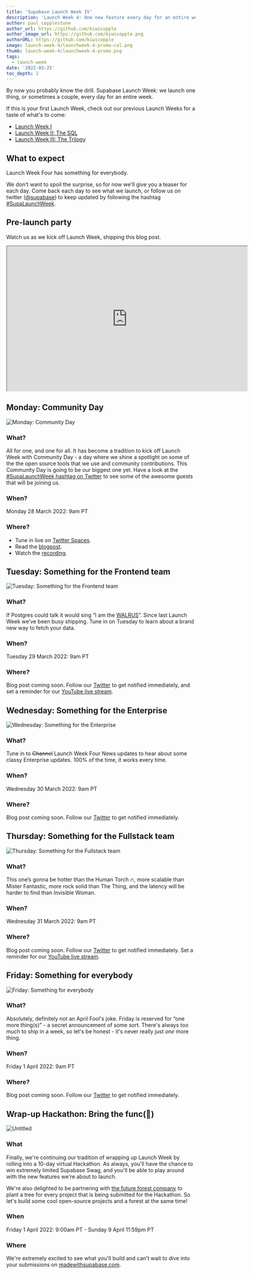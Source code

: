 ```yaml
---
title: 'Supabase Launch Week IV'
description: 'Launch Week 4: One new feature every day for an entire week. Starting Monday 28th March.'
author: paul_copplestone
author_url: https://github.com/kiwicopple
author_image_url: https://github.com/kiwicopple.png
authorURL: https://github.com/kiwicopple
image: launch-week-4/launchweek-4-promo-cal.png
thumb: launch-week-4/launchweek-4-promo.png
tags:
  - launch-week
date: '2022-03-25'
toc_depth: 2
---
```


By now you probably know the drill. Supabase Launch Week: we launch one thing, or sometimes a couple,
every day for an entire week.

If this is your first Launch Week, check out our previous Launch Weeks for a taste of what's to come:

- [Launch Week I](/blog/2021/03/25/launch-week)
- [Launch Week II: The SQL](/blog/2021/07/22/supabase-launch-week-sql)
- [Launch Week III: The Trilogy](/blog/2021/11/26/supabase-launch-week-the-trilogy)

## What to expect

Launch Week Four has something for everybody.

We don't want to spoil the surprise, so for now we'll give you a teaser for each day.
Come back each day to see what we launch, or follow us on twitter ([@supabase](https://twitter.com/supabase))
to keep updated by following the hashtag [#SupaLaunchWeek](https://twitter.com/hashtag/SupaLaunchWeek).

## Pre-launch party

Watch us as we kick off Launch Week, shipping this blog post.

<iframe
  className="w-full video-with-border"
  width="640"
  height="385"
  src="https://www.youtube-nocookie.com/embed/bpzQCViwLLA"
  frameBorder="1"
  allow="accelerometer; autoplay; clipboard-write; encrypted-media; gyroscope; picture-in-picture"
  allowFullScreen
></iframe>

## Monday: Community Day

![Monday: Community Day](/images/blog/launch-week-4/friday-before/community.png)

### What?

All for one, and one for all. It has become a tradition to kick off Launch Week with Community Day -
a day where we shine a spotlight on some of the the open source tools that we use and community contributions.
This Community Day is going to be our biggest one yet.
Have a look at the [#SupaLaunchWeek hashtag on Twitter](https://twitter.com/hashtag/SupaLaunchWeek?src=hashtag_click)
to see some of the awesome guests that will be joining us.

### When?

Monday 28 March 2022: 9am PT

### Where?

- Tune in live on [Twitter Spaces](https://twitter.com/i/spaces/1mnxedEZzVPJX).
- Read the [blogpost](https://supabase.com/blog/2022/03/28/community-day).
- Watch the [recording](https://youtu.be/D0gIgjozOzc).

## Tuesday: Something for the Frontend team

![Tuesday: Something for the Frontend team](/images/blog/launch-week-4/friday-before/beatles.png)

### What?

If Postgres could talk it would sing “I am the [WALRUS](https://supabase.com/blog/2021/09/10/supabase-beta-august-2021#realtime-security-codename-walrus)”.
Since last Launch Week we’ve been busy shipping. Tune in on Tuesday to learn about a brand new way to fetch your data.

### When?

Tuesday 29 March 2022: 9am PT

### Where?

Blog post coming soon. Follow our [Twitter](https://twitter.com/supabase) to get notified immediately,
and set a reminder for our [YouTube live stream](https://www.youtube.com/watch?v=fApxu_U_hdw).

## Wednesday: Something for the Enterprise

![Wednesday: Something for the Enterprise](/images/blog/launch-week-4/friday-before/channel-4-news.png)

### What?

Tune in to ~~Channel~~ Launch Week Four News updates to hear about some classy Enterprise updates.
100% of the time, it works every time.

### When?

Wednesday 30 March 2022: 9am PT

### Where?

Blog post coming soon. Follow our [Twitter](https://twitter.com/supabase) to get notified immediately.

## Thursday: Something for the Fullstack team

![Thursday: Something for the Fullstack team](/images/blog/launch-week-4/friday-before/fantastic.png)

### What?

This one’s gonna be hotter than the Human Torch 🔥, more scalable than Mister Fantastic, more rock solid than The Thing,
and the latency will be harder to find than Invisible Woman.

### When?

Wednesday 31 March 2022: 9am PT

### Where?

Blog post coming soon. Follow our [Twitter](https://twitter.com/supabase) to get notified immediately.
Set a reminder for our [YouTube live stream](https://www.youtube.com/watch?v=Xci5SOv76k0).

## Friday: Something for everybody

![Friday: Something for everybody](/images/blog/launch-week-4/friday-before/turtles.png)

### What?

Absolutely, definitely not an April Fool's joke. Friday is reserved for “one more thing(s)” -
a secret announcement of some sort. There's always too much to ship in a week, so let's be honest -
it's never really just _one_ more thing.

### When?

Friday 1 April 2022: 9am PT

### Where?

Blog post coming soon. Follow our [Twitter](https://twitter.com/supabase) to get notified immediately.

## Wrap-up Hackathon: Bring the func(🕺)

![Untitled](/images/blog/launch-week-4/friday-before/dino.png)

### What

Finally, we're continuing our tradition of wrapping up Launch Week by rolling into a 10-day virtual Hackathon.
As always, you'll have the chance to win extremely limited Supabase Swag,
and you'll be able to play around with the new features we're about to launch.

We're also delighted to be partnering with [the future forest company](https://thefutureforestcompany.com/)
to plant a tree for every project that is being submitted for the Hackathon.
So let's build some cool open-source projects and a forest at the same time!

### When

Friday 1 April 2022: 9:00am PT - Sunday 9 April 11:59pm PT

### Where

We're extremely excited to see what you'll build and can't wait to dive into your submissions on
[madewithsupabase.com](https://www.madewithsupabase.com/).
